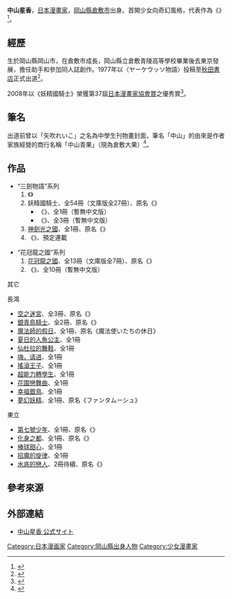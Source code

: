 {{japanese|japanese=中山星香|kana=なかやま せいか|romaji= Nakayama Seika}}{{漫畫}}
'''中山星香'''{{BD|1954年|3月6日}}，[[日本漫畫家|日本漫畫家]]，[[岡山縣|岡山縣]][[倉敷市|倉敷市]]出身。首開少女向奇幻風格，代表作為《{{link-ja|妖精國騎士|妖精国の騎士}}》<ref>{{Cite web |url=https://booklive.jp/focus/author/a_id/10589 |title=中山星香プロフィール |accessdate=2018-11-28 |archive-date=2020-08-02 |archive-url=https://web.archive.org/web/20200802085315/https://booklive.jp/focus/author/a_id/10589 |dead-url=no }}</ref>。

==經歷==
生於岡山縣岡山市，在倉敷市成長，岡山縣立倉敷青陵高等學校畢業後去東京發展，擔任助手和參加同人誌創作。1977年以〈ヤーケウッソ物語〉投稿至[[秋田書店|秋田書店]]正式出道<ref>{{Cite web |url=https://natalie.mu/comic/artist/4386 |title=中山星香 |accessdate=2018-12-21 |archive-date=2021-01-28 |archive-url=https://web.archive.org/web/20210128113256/https://natalie.mu/comic/artist/4386 |dead-url=no }}</ref>。

2008年以《妖精國騎士》榮獲第37屆[[日本漫畫家協會賞|日本漫畫家協會賞]]之優秀賞<ref>{{Cite web |url=https://www.nihonmangakakyokai.or.jp/index.php?tbl=award&startIndex=0 |title=歴代受賞者 第37回（2008年度） |accessdate=2018-12-21 |archive-date=2020-08-02 |archive-url=https://web.archive.org/web/20200802085344/https://www.nihonmangakakyokai.or.jp/index.php?tbl=award&startIndex=0 |dead-url=no }}</ref>。

==筆名==
出道前曾以「矢吹れいこ」之名為中學生刊物畫封面，筆名「中山」的由來是作者家族經營的商行名稱「中山青果」（現為倉敷大果）<ref>{{Cite web |url=https://www.okayamania.com/colum/jinbutsu/10.htm |title=岡山の著名人＞矢吹れいこ（中山星香） |accessdate=2018-11-28 |archive-date=2018-11-28 |archive-url=https://web.archive.org/web/20181128122833/https://www.okayamania.com/colum/jinbutsu/10.htm |dead-url=no }}</ref>。

==作品==
*“三劍物語”系列
*# 《{{lang|ja|三剣創生の物語}}》
*# 妖精國騎士、全54冊（文庫版全27冊）、原名《{{lang|ja|妖精国の騎士}}》
*#*《{{lang|ja|妖精国の騎士Ballad}}》、全1冊（暫無中文版）
*#*《{{lang|ja|ロビン～風の都の師弟～}}》、全3冊（暫無中文版）
*# [[神劍光之國|神劍光之國]]、全1冊、原名《{{lang|ja|はるかなる光の国へ}}》
*#《{{lang|ja|アルディアの炎}}》、預定連載

*“花冠龍之國”系列
*# [[花冠龍之國|花冠龍之國]]、全13冊（文庫版全7冊）、原名《{{lang|ja|花冠の竜の国}}》
*#《{{lang|ja|花冠の竜の姫君}}》、全10冊（暫無中文版）

;其它
長鴻
* [[空之迷宮|空之迷宮]]、全3冊、原名《{{lang|ja|空の迷宮}}》
* [[銀青鳥騎士|銀青鳥騎士]]、全2冊、原名《{{lang|ja|フィアリーブルーの伝説}}》
* [[魔法師的假日|魔法師的假日]]、全1冊、原名《魔法使いたちの休日》
* [[夏日的人魚公主|夏日的人魚公主]]、全1冊
* [[仙杜拉的舞鞋|仙杜拉的舞鞋]]、全1冊
* [[嗨，请进|嗨，请进]]、全1冊
* [[搖滾王子|搖滾王子]]、全1冊
* [[超能力轉學生|超能力轉學生]]、全1冊
* [[花園戀舞曲|花園戀舞曲]]、全1冊
* [[幸福銀鳥|幸福銀鳥]]、全1冊
* [[夢幻妖精|夢幻妖精]]、全1冊、原名《ファンタムーシュ》
東立
* [[第七號少年|第七號少年]]、全1冊、原名《{{lang|ja|７番目の少年～アーサー・ロビン物語～}}》
* [[化身之都|化身之都]]、全1冊、原名《{{lang|ja|化身の都}}》
* [[棒球甜心|棒球甜心]]、全1冊
* [[招魔的旋律|招魔的旋律]]、全1冊
* [[水底的戀人|水底的戀人]]、2冊待續、原名《{{lang|ja|ゾーイ 水底の恋人}}》

==參考來源==
{{reflist}}

==外部連結==
* [http://www.nerimadorhouse.jp/ 中山星香 公式サイト] {{Wayback|url=http://www.nerimadorhouse.jp/ |date=20210126162948 }}

{{DEFAULTSORT:Nakayama Seika}}
[[Category:日本漫画家|Category:日本漫画家]]
[[Category:岡山縣出身人物|Category:岡山縣出身人物]]
[[Category:少女漫畫家|Category:少女漫畫家]]